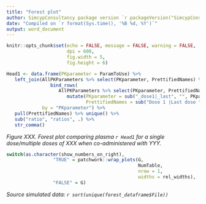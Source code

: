 ```yaml
---
title: "Forest plot"
author: SimcypConsultancy package version `r packageVersion("SimcypConsultancy")`
date: "Compiled on `r format(Sys.time(), '%B %d, %Y')`"
output: word_document
---
```


```r

knitr::opts_chunk$set(echo = FALSE, message = FALSE, warning = FALSE, 
                      dpi = 600, 
                      fig.width = 5, 
                      fig.height = 6)

```

```r

Head1 <- data.frame(PKparameter = ParamToUse) %>% 
   left_join(AllPKParameters %>% select(PKparameter, PrettifiedNames) %>% 
                bind_rows(
                   AllPKParameters %>% select(PKparameter, PrettifiedNames) %>% 
                      mutate(PKparameter = sub("_dose1|_last", "", PKparameter), 
                             PrettifiedNames = sub("Dose 1 |Last dose ", "", PrettifiedNames))), 
             by = "PKparameter") %>% 
   pull(PrettifiedNames) %>% unique() %>%
   sub("ratio", "ratios", .) %>% 
   str_comma()

```


*Figure XXX. Forest plot comparing plasma `r Head1` for a single dose/multiple doses of XXX when co-administered with YYY.*

```r

switch(as.character(show_numbers_on_right), 
                 "TRUE" = patchwork::wrap_plots(G, 
                                                NumTable, 
                                                nrow = 1,
                                                widths = rel_widths),
                 "FALSE" = G)

```

*Source simulated data: `r sort(unique(forest_dataframe$File))`* 



